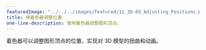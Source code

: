 ---
featuredImage: "../../../images/featured/11_3D-05_Adjusting_Positions_With_A_Shader-thumbnail.png"
title: 用着色器调整位置
one-line-description: 使用着色器调整图形顶点。
---

着色器可以调整图形顶点的位置，实现对 3D 模型的扭曲和动画。